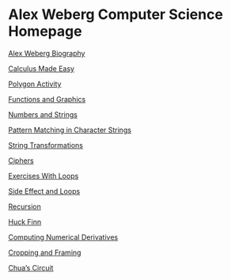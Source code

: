 # Alex Weberg Computer Science Homepage


[Alex Weberg Biography](http://aweberg.github.io/CS121-Work/Day-01/biography.html)

[Calculus Made Easy](http://aweberg.github.io/CS121-Work/Day-01/equations.html)

[Polygon Activity](http://aweberg.github.io/CS121-Work/Day-02/polygonActivity.html)

[Functions and Graphics](http://aweberg.github.io/CS121-Work/Day-04/Functions-and-Graphics.html)

[Numbers and Strings](http://aweberg.github.io/CS121-Work/Day-06/Numbers-and-Strings.html)

[Pattern Matching in Character Strings](http://aweberg.github.io/CS121-Work/Day-07/Crosswords-and-Scrabble.html)

[String Transformations](http://aweberg.github.io/CS121-Work/Day-09/String-Transforms.html)

[Ciphers](http://aweberg.github.io/CS121-Work/Day-11/SubstitutionCypher.html)

[Exercises With Loops](http://aweberg.github.io/CS121-Work/Day-11/BaseConversion.html)

[Side Effect and Loops](http://aweberg.github.io/CS121-Work/Day-12/InteractingWithLoops.html)

[Recursion](http://aweberg.github.io/CS121-Work/Day-13/RecursionIntro.html)

[Huck Finn](http://aweberg.github.io/CS121-Work/HuckFinn/ToolTips.html)

[Computing Numerical Derivatives](http://aweberg.github.io/CS121-Work/Mathematics/FiniteDifference.html)

[Cropping and Framing](http://aweberg.github.io/CS121-Work/Images/ImageCropping.html)

[Chua's Circuit](http://aweberg.github.io/CS121-Work/CHAOS.html)


